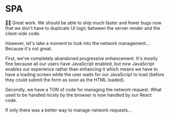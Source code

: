 # SPA

👨‍💼 Great work. We should be able to ship much faster and fewer bugs now that we
don't have to duplicate UI logic between the server render and the client-side
code.

However, let's take a moment to look into the network management... Because it's
not great.

First, we've completely abandoned progressive enhancement. It's mostly fine
because all our users have JavaScript enabled, but now JavaScript enables our
experience rather than enhancing it which means we have to have a loading screen
while the user waits for our JavaScript to load (before they could submit the
form as soon as the HTML loaded).

Secondly, we have a TON of code for managing the network request. What used to
be handled nicely by the browser is now handled by our React code.

If only there was a better way to manage network requests...
